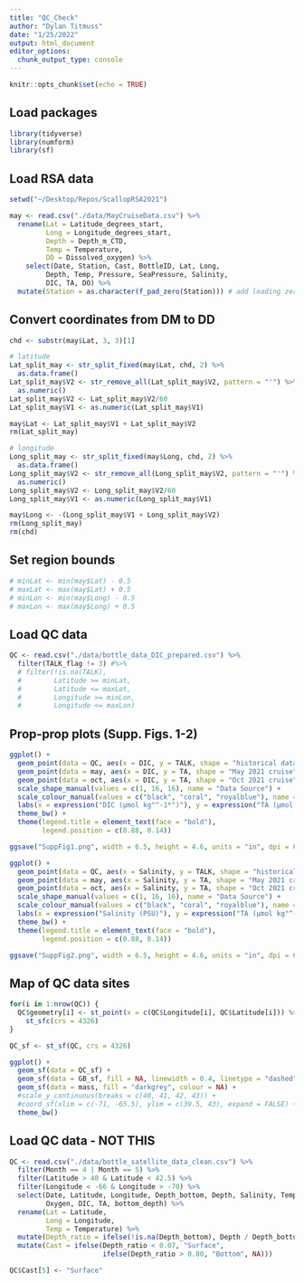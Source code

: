 ```yaml
---
title: "QC_Check"
author: "Dylan Titmuss"
date: "1/25/2022"
output: html_document
editor_options: 
  chunk_output_type: console
---
```


```r
knitr::opts_chunk$set(echo = TRUE)
```

## Load packages
```r
library(tidyverse)
library(numform)
library(sf)
```

## Load RSA data
```r
setwd("~/Desktop/Repos/ScallopRSA2021")

may <- read.csv("./data/MayCruiseData.csv") %>%
  rename(Lat = Latitude_degrees_start,
         Long = Longitude_degrees_start,
         Depth = Depth_m_CTD,
         Temp = Temperature,
         DO = Dissolved_oxygen) %>%
    select(Date, Station, Cast, BottleID, Lat, Long,
         Depth, Temp, Pressure, SeaPressure, Salinity,
         DIC, TA, DO) %>%
  mutate(Station = as.character(f_pad_zero(Station))) # add leading zeros to stations
```

## Convert coordinates from DM to DD
```r
chd <- substr(may$Lat, 3, 3)[1]

# latitude
Lat_split_may <- str_split_fixed(may$Lat, chd, 2) %>%
  as.data.frame()
Lat_split_may$V2 <- str_remove_all(Lat_split_may$V2, pattern = "'") %>%
  as.numeric()
Lat_split_may$V2 <- Lat_split_may$V2/60
Lat_split_may$V1 <- as.numeric(Lat_split_may$V1)

may$Lat <- Lat_split_may$V1 + Lat_split_may$V2
rm(Lat_split_may)

# longitude
Long_split_may <- str_split_fixed(may$Long, chd, 2) %>%
  as.data.frame()
Long_split_may$V2 <- str_remove_all(Long_split_may$V2, pattern = "'") %>%
  as.numeric()
Long_split_may$V2 <- Long_split_may$V2/60
Long_split_may$V1 <- as.numeric(Long_split_may$V1)

may$Long <- -(Long_split_may$V1 + Long_split_may$V2)
rm(Long_split_may)
rm(chd)
```

## Set region bounds
```r
# minLat <- min(may$Lat) - 0.5
# maxLat <- max(may$Lat) + 0.5
# minLon <- min(may$Long) - 0.5
# maxLon <- max(may$Long) + 0.5
```

## Load QC data
```r
QC <- read.csv("./data/bottle_data_DIC_prepared.csv") %>%
  filter(TALK_flag != 3) #%>%
  # filter(!is.na(TALK),
  #        Latitude >= minLat,
  #        Latitude <= maxLat,
  #        Longitude >= minLon,
  #        Longitude <= maxLon)
```

## Prop-prop plots (Supp. Figs. 1-2)
```r
ggplot() +
  geom_point(data = QC, aes(x = DIC, y = TALK, shape = "historical data", col = "historical data"), alpha = 0.5) +
  geom_point(data = may, aes(x = DIC, y = TA, shape = "May 2021 cruise", col = "May 2021 cruise"), alpha = 0.5) +
  geom_point(data = oct, aes(x = DIC, y = TA, shape = "Oct 2021 cruise", col = "Oct 2021 cruise"), alpha = 0.5) +
  scale_shape_manual(values = c(1, 16, 16), name = "Data Source") +
  scale_colour_manual(values = c("black", "coral", "royalblue"), name = "Data Source") +
  labs(x = expression("DIC (μmol kg"^-1*")"), y = expression("TA (μmol kg"^-1*")")) +
  theme_bw() +
  theme(legend.title = element_text(face = "bold"),
        legend.position = c(0.88, 0.14))

ggsave("SuppFig1.png", width = 6.5, height = 4.6, units = "in", dpi = 600, bg = "#ffffff")

ggplot() +
  geom_point(data = QC, aes(x = Salinity, y = TALK, shape = "historical data", col = "historical data"), alpha = 0.5) +
  geom_point(data = may, aes(x = Salinity, y = TA, shape = "May 2021 cruise", col = "May 2021 cruise"), alpha = 0.5) +
  geom_point(data = oct, aes(x = Salinity, y = TA, shape = "Oct 2021 cruise", col = "Oct 2021 cruise"), alpha = 0.5) +
  scale_shape_manual(values = c(1, 16, 16), name = "Data Source") +
  scale_colour_manual(values = c("black", "coral", "royalblue"), name = "Data Source") +
  labs(x = expression("Salinity (PSU)"), y = expression("TA (μmol kg"^-1*")")) +
  theme_bw() +
  theme(legend.title = element_text(face = "bold"),
        legend.position = c(0.88, 0.14))

ggsave("SuppFig2.png", width = 6.5, height = 4.6, units = "in", dpi = 600, bg = "#ffffff")
```

## Map of QC data sites
```r
for(i in 1:nrow(QC)) {
  QC$geometry[i] <- st_point(x = c(QC$Longitude[i], QC$Latitude[i])) %>%
    st_sfc(crs = 4326)
}

QC_sf <- st_sf(QC, crs = 4326)

ggplot() +
  geom_sf(data = QC_sf) +
  geom_sf(data = GB_sf, fill = NA, linewidth = 0.4, linetype = "dashed") +
  geom_sf(data = mass, fill = "darkgrey", colour = NA) +
  #scale_y_continuous(breaks = c(40, 41, 42, 43)) +
  #coord_sf(xlim = c(-71, -65.5), ylim = c(39.5, 43), expand = FALSE) +
  theme_bw()
```






## Load QC data - NOT THIS
```r
QC <- read.csv("./data/bottle_satellite_data_clean.csv") %>%
  filter(Month == 4 | Month == 5) %>%
  filter(Latitude > 40 & Latitude < 42.5) %>%
  filter(Longitude < -66 & Longitude > -70) %>%
  select(Date, Latitude, Longitude, Depth_bottom, Depth, Salinity, Temperature,
         Oxygen, DIC, TA, bottom_depth) %>%
  rename(Lat = Latitude,
         Long = Longitude,
         Temp = Temperature) %>%
  mutate(Depth_ratio = ifelse(!is.na(Depth_bottom), Depth / Depth_bottom, Depth / bottom_depth)) %>%
  mutate(Cast = ifelse(Depth_ratio < 0.07, "Surface",
                       ifelse(Depth_ratio > 0.80, "Bottom", NA)))

QC$Cast[5] <- "Surface"
```
